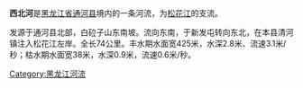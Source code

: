 {{expand|time=2016-04-05T12:38:18+00:00}}
{{unreferenced|time=2016-04-05T12:38:18+00:00}}
'''西北河'''是[[黑龙江省|黑龙江省]][[通河县|通河县]]境内的一条河流，为[[松花江|松花江]]的支流。

发源于通河县北部，白砬子山东南坡。流向东南，于新发屯转向东北，在本县清河镇注入松花江左岸。全长74公里。丰水期水面宽425米，水深2.8米、流速3.1米/秒；枯水期水面宽38米，水深0.9米，流速0.6米/秒。

[[Category:黑龙江河流|Category:黑龙江河流]]